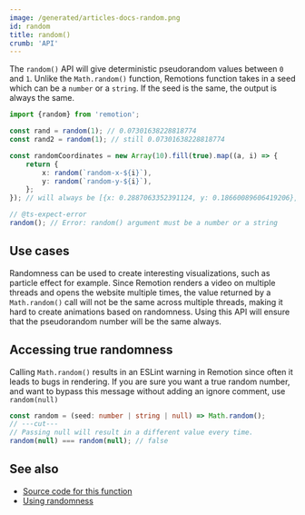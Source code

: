 ```yaml
---
image: /generated/articles-docs-random.png
id: random
title: random()
crumb: 'API'
---
```


The `random()` API will give deterministic pseudorandom values between `0` and `1`. Unlike the `Math.random()` function, Remotions function takes in a seed which can be a `number` or a `string`. If the seed is the same, the output is always the same.

```ts twoslash
import {random} from 'remotion';

const rand = random(1); // 0.07301638228818774
const rand2 = random(1); // still 0.07301638228818774

const randomCoordinates = new Array(10).fill(true).map((a, i) => {
	return {
		x: random(`random-x-${i}`),
		y: random(`random-y-${i}`),
	};
}); // will always be [{x: 0.2887063352391124, y: 0.18660089606419206}, ...]

// @ts-expect-error
random(); // Error: random() argument must be a number or a string
```

## Use cases

Randomness can be used to create interesting visualizations, such as particle effect for example. Since Remotion renders a video on multiple threads and opens the website multiple times, the value returned by a `Math.random()` call will not be the same across multiple threads, making it hard to create animations based on randomness. Using this API will ensure that the pseudorandom number will be the same always.

## Accessing true randomness

Calling `Math.random()` results in an ESLint warning in Remotion since often it leads to bugs in rendering. If you are sure you want a true random number, and want to bypass this message without adding an ignore comment, use `random(null)`

```ts twoslash
const random = (seed: number | string | null) => Math.random();
// ---cut---
// Passing null will result in a different value every time.
random(null) === random(null); // false
```

## See also

- [Source code for this function](https://github.com/remotion-dev/remotion/blob/main/packages/core/src/random.ts)
- [Using randomness](/docs/using-randomness)
